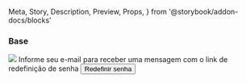   Meta,
  Story,
  Description,
  Preview,
  Props,
} from '@storybook/addon-docs/blocks'



<Meta title="Pages/Forgot Password" />

### Base

<Preview>
  <Story name="Base">
    <Box display="flex" flexDirection="column" gridGap={32}>
      <Box display="flex" justifyContent="center">
        <img src="https://via.placeholder.com/150" />
      </Box>
      <Card style={{ maxWidth: 400, margin: '0 auto' }}>
        <CardContent>
          <Box display="flex" flexDirection="column" gridGap={24}>
            <Typography align="center">
              Informe seu e-mail para receber uma mensagem com o link de
              redefinição de senha
            </Typography>
            <TextField fullWidth variant="outlined" label="E-mail" />
            <Button fullWidth variant="contained" color="primary">
              Redefinir senha
            </Button>
          </Box>
        </CardContent>
      </Card>
    </Box>
  </Story>
</Preview>

